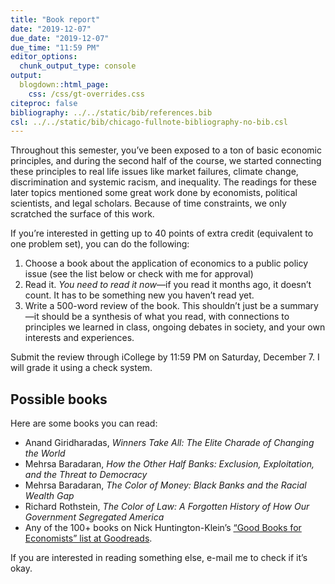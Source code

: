 ```yaml
---
title: "Book report"
date: "2019-12-07"
due_date: "2019-12-07"
due_time: "11:59 PM"
editor_options: 
  chunk_output_type: console
output:
  blogdown::html_page:
    css: /css/gt-overrides.css
citeproc: false
bibliography: ../../static/bib/references.bib
csl: ../../static/bib/chicago-fullnote-bibliography-no-bib.csl
---
```


Throughout this semester, you've been exposed to a ton of basic economic principles, and during  the second half of the course, we started connecting these principles to real life issues like market failures, climate change, discrimination and systemic racism, and inequality. The readings for these later topics mentioned some great work done by economists, political scientists, and legal scholars. Because of time constraints, we only scratched the surface of this work.

If you're interested in getting up to 40 points of extra credit (equivalent to one problem set), you can do the following:

1. Choose a book about the application of economics to a public policy issue (see the list below or check with me for approval)
2. Read it. *You need to read it now*—if you read it months ago, it doesn't count. It has to be something new you haven't read yet.
3. Write a 500-word review of the book. This shouldn't just be a summary—it should be a synthesis of what you read, with connections to principles we learned in class, ongoing debates in society, and your own interests and experiences.

Submit the review through iCollege by 11:59 PM on Saturday, December 7. I will grade it using a check system.

## Possible books

Here are some books you can read:

- Anand Giridharadas, *Winners Take All: The Elite Charade of Changing the World* 
- Mehrsa Baradaran, *How the Other Half Banks: Exclusion, Exploitation, and the Threat to Democracy*
- Mehrsa Baradaran, *The Color of Money: Black Banks and the Racial Wealth Gap*
- Richard Rothstein, *The Color of Law: A Forgotten History of How Our Government Segregated America*
- Any of the 100+ books on Nick Huntington-Klein's ["Good Books for Economists" list at Goodreads](https://www.goodreads.com/review/list/19131383?shelf=good-books-for-economists). 

If you are interested in reading something else, e-mail me to check if it's okay.
